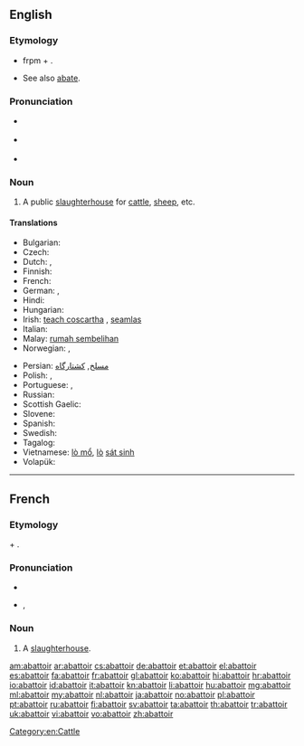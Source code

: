==English==
{{was wotd|2008|December|7}}
{{Wikisource1911Enc|Abattoir}}

===Etymology===
* {{borrowed}} frpm {{etyl|fr|en}} {{term|abattre||to slaughter|lang=fr}} + {{term|-oir||-ory|lang=fr}}.
* See also [[abate]].

===Pronunciation===
* {{a|UK}} {{IPA|/ˈæb.ə.ˌtwɑː(ɹ)/}}
* {{a|US}} {{IPA|/ˈæb.ə.ˌtwɑɹ/|/ˈæb.ə.ˌtwɑ/}}

* {{audio|en-us-abattoir.ogg|Audio (US)}}

===Noun===
{{en-noun}}

# A public [[slaughterhouse]] for [[cattle]], [[sheep]], etc.

====Translations====
{{trans-top|public slaughterhouse}}
* Bulgarian: {{t+|bg|кланица|f}}
* Czech: {{t-|cs|jatky|f|p}}
* Dutch: {{t+|nl|slachthuis|n}}, {{t+|nl|abattoir|n}}
* Finnish: {{t+|fi|teurastamo}}
* French: {{t+|fr|abattoir|m}}
* German: {{t-|de|Schlachthaus|n}}, {{t+|de|Schlachthof|m}}
* Hindi: {{t|hi|बूचड़खाना|m|xs=Hindi}}
* Hungarian: {{t+|hu|vágóhíd}}
* Irish: [[teach coscartha]] {{m}}, [[seamlas]]
* Italian: {{t-|it|mattatoio}}
* Malay: [[rumah sembelihan]]
* Norwegian: {{t|no|slakterhus|n}}, {{t+|no|slakteri|n}}
{{trans-mid}}
* Persian: [[مسلخ]], [[کشتارگاه]]
* Polish: {{t|pl|rzeźnia|f}}, {{t|pl|ubojnia|f}}
* Portuguese: {{t+|pt|matadouro}}, {{t+|pt|açougue}}
* Russian: {{t+|ru|бойня|f|tr=bójn'a}}
* Scottish Gaelic: {{t-|gd|taigh-spadaidh|m|xs=Scottish Gaelic}}
* Slovene: {{t|sl|klavnica|f}}
* Spanish: {{t|es|matadero|m}}
* Swedish: {{t|sv|slakthus}}
* Tagalog: {{t|tl|bahay-katayan}}
* Vietnamese: [[lò mổ]], [[lò]] [[sát sinh]]
* Volapük: {{t|vo|pugöp}}
{{trans-bottom}}

[[Category:en:Cattle]]

----

==French==

===Etymology===
{{term|abattre|Abattre|to slaughter}} + {{term|-oir}}.

===Pronunciation===
* {{audio|Fr-abattoir.ogg|audio}}
* {{IPA|/a.ba.twaʁ/|lang=fr}}, {{X-SAMPA|/a.ba.twaR/}}

===Noun===
{{fr-noun|m}}

# A [[slaughterhouse]].

[[am:abattoir]]
[[ar:abattoir]]
[[cs:abattoir]]
[[de:abattoir]]
[[et:abattoir]]
[[el:abattoir]]
[[es:abattoir]]
[[fa:abattoir]]
[[fr:abattoir]]
[[gl:abattoir]]
[[ko:abattoir]]
[[hi:abattoir]]
[[hr:abattoir]]
[[io:abattoir]]
[[id:abattoir]]
[[it:abattoir]]
[[kn:abattoir]]
[[li:abattoir]]
[[hu:abattoir]]
[[mg:abattoir]]
[[ml:abattoir]]
[[my:abattoir]]
[[nl:abattoir]]
[[ja:abattoir]]
[[no:abattoir]]
[[pl:abattoir]]
[[pt:abattoir]]
[[ru:abattoir]]
[[fi:abattoir]]
[[sv:abattoir]]
[[ta:abattoir]]
[[th:abattoir]]
[[tr:abattoir]]
[[uk:abattoir]]
[[vi:abattoir]]
[[vo:abattoir]]
[[zh:abattoir]]